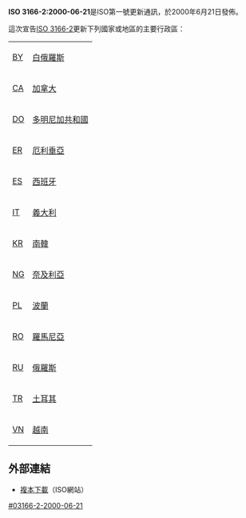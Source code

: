 {{unreferenced|time=2019-05-15T08:20:27+00:00}}
'''ISO 3166-2:2000-06-21'''是ISO第一號更新通訊，於2000年6月21日發佈。

這次宣告[[ISO_3166-2|ISO 3166-2]]更新下列國家或地區的主要行政區：

{|
| [[ISO_3166-2:BY|BY]] || [[白俄羅斯|白俄羅斯]]
|-
| [[ISO_3166-2:CA|CA]] || [[加拿大|加拿大]]
|-
| [[ISO_3166-2:DO|DO]] || [[多明尼加共和國|多明尼加共和國]] 
|-
| [[ISO_3166-2:ER|ER]] || [[厄利垂亞|厄利垂亞]]
|-
| [[ISO_3166-2:ES|ES]] || [[西班牙|西班牙]]
|-
| [[ISO_3166-2:IT|IT]] || [[義大利|義大利]]
|-
| [[ISO_3166-2:KR|KR]] || [[南韓|南韓]]
|-
| [[ISO_3166-2:NG|NG]] || [[奈及利亞|奈及利亞]]
|-
| [[ISO_3166-2:PL|PL]] || [[波蘭|波蘭]]
|-
| [[ISO_3166-2:RO|RO]] || [[羅馬尼亞|羅馬尼亞]]
|-
| [[ISO_3166-2:RU|RU]] || [[俄羅斯|俄羅斯]]
|-
| [[ISO_3166-2:TR|TR]] || [[土耳其|土耳其]]
|-
| [[ISO_3166-2:VN|VN]] || [[越南|越南]]
|}

== 外部連結 ==
* [http://www.iso.org/iso/en/prods-services/iso3166ma/03updates-on-iso-3166/nli-1.pdf 複本下載]{{Wayback|url=http://www.iso.org/iso/en/prods-services/iso3166ma/03updates-on-iso-3166/nli-1.pdf |date=20060616132923 }}（ISO網站）

[[Category:ISO_3166|#03166-2-2000-06-21]]
